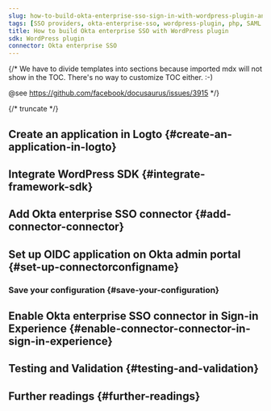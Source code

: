 ```yaml
---
slug: how-to-build-okta-enterprise-sso-sign-in-with-wordpress-plugin-and-logto
tags: [SSO providers, okta-enterprise-sso, wordpress-plugin, php, SAML authentication, enterprise login, SSO login]
title: How to build Okta enterprise SSO with WordPress plugin
sdk: WordPress plugin
connector: Okta enterprise SSO
---
```


{/*
  We have to divide templates into sections because imported mdx will not show in the TOC.
  There's no way to customize TOC either. :-)

  @see https://github.com/facebook/docusaurus/issues/3915
*/}




{/* truncate */}

<Intro connector={connector} sdk="WordPress plugin" link="https://wordpress.org/" />

## Create an application in Logto \{#create-an-application-in-logto}

<CreateApplication type="Traditional web" framework="WordPress" />

## Integrate WordPress SDK \{#integrate-framework-sdk}

<IntegrateSdk />

## Add Okta enterprise SSO connector \{#add-connector-connector}

<AddSsoConnector framework="WordPress" />

## Set up OIDC application on Okta admin portal \{#set-up-connectorconfigname}

<ConnectorGuide />

### Save your configuration \{#save-your-configuration}

<SaveYourConfiguration connector={connector} />

## Enable Okta enterprise SSO connector in Sign-in Experience \{#enable-connector-connector-in-sign-in-experience}

<EnableSsoConnector />

## Testing and Validation \{#testing-and-validation}

<TestingAndValidation connector={connector} sdk="WordPress plugin" />

## Further readings \{#further-readings}

<FurtherReadings />
